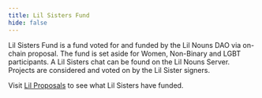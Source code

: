 ```yaml
---
title: Lil Sisters Fund
hide: false
---
```


Lil Sisters Fund is a fund voted for and funded by the Lil Nouns DAO via on-chain proposal. The fund is set aside for Women, Non-Binary and LGBT participants. A Lil Sisters chat can be found on the Lil Nouns Server. Projects are considered and voted on by the Lil Sister signers.&#x20;

Visit [Lil Proposals](https://lilproposals.notion.site/Lil-Proposals-5290faa7a14a444c8e8a96db0d41d2a9) to see what Lil Sisters have funded.
